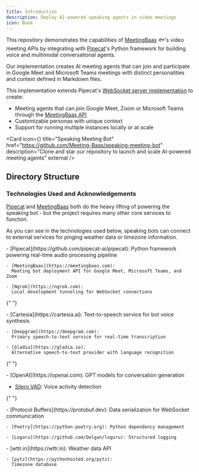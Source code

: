 ```yaml
---
title: Introduction
description: Deploy AI-powered speaking agents in video meetings
icon: Book
---
```



This repository demonstrates the capabilities of [MeetingBaas](https://meetingbaas.com) 🐟's video meeting APIs by integrating with [Pipecat](https://github.com/pipecat-ai/pipecat)'s Python framework for building voice and multimodal conversational agents.

Our implementation creates AI meeting agents that can join and participate in Google Meet and Microsoft Teams meetings with distinct personalities and context defined in Markdown files.

This implementation extends Pipecat's [WebSocket server implementation](https://github.com/pipecat-ai/pipecat/tree/main/examples/websocket-server) to create:

- Meeting agents that can join Google Meet, Zoom or Microsoft Teams through the [MeetingBaas API](https://meetingbaas.com)
- Customizable personas with unique context
- Support for running multiple instances locally or at scale

<Card
  icon={<GithubIcon />}
  title="Speaking Meeting Bot"
  href="https://github.com/Meeting-Baas/speaking-meeting-bot"
  description="Clone and star our repository to launch and scale AI-powered meeting agents"
  external
/>

## Directory Structure

<Files>
  <Folder name="config" description="Core configuration and persona management">
    <Folder name="personas" description="Persona definitions and behaviors">
      <Folder
        name="baas_onboarder"
        description="MeetingBaas API presentation persona"
      >
        <File
          name="README.md"
          description="Core persona definition and behavior"
        />
        <File
          name="Content.md"
          description="Knowledge and contextual information"
        />
        <File
          name="Rules.md"
          description="Interaction and behavior guidelines"
        />
      </Folder>
      <Folder
        name="noota_assistant"
        description="Noota software sales persona"
      />
      <Folder name="gladia_sales" description="Gladia API sales persona" />
    </Folder>
    <File
      name="persona_types.py"
      description="Data structures and type definitions for personas"
    />
    <File
      name="persona_utils.py"
      description="Persona management and utility functions"
    />
    <File name="prompts.py" description="Default prompts and system messages" />
    <File
      name="create_persona.py"
      description="Tools for creating new personas"
    />
    <File
      name="migrate_personas.py"
      description="Migration utilities for persona updates"
    />
  </Folder>
  <Folder
    name="meetingbaas_pipecat"
    description="Core bot functionality and communications"
  >
    <Folder name="bot" description="Bot implementation and behavior">
      <File
        name="bot.py"
        description="Main bot class and meeting interactions"
      />
      <File
        name="runner.py"
        description="Bot execution and lifecycle management"
      />
      <File name="__init__.py" />
    </Folder>
    <Folder
      name="proxy"
      description="Proxy handling for multiple bot instances"
    />
    <Folder name="utils" description="Shared utilities">
      <File name="logger.py" description="Logging configuration" />
      <File name="__init__.py" />
    </Folder>
    <File name="__init__.py" />
  </Folder>
  <Folder name="scripts" description="Command-line tools and utilities">
    <File
      name="meetingbaas.py"
      description="MeetingBaas API interaction script"
    />
    <File name="batch.py" description="Multiple bot deployment script" />
  </Folder>
</Files>

### Technologies Used and Acknowledgements

[Pipecat](https://github.com/pipecat-ai/pipecat) and [MeetingBaas](https://meetingbaas.com) both do the heavy lifting of powering the speaking bot - but the project requires many other core services to function.

As you can see in the technologies used below, speaking bots can connect to external services for pinging weather data or timezone information.

<Accordions>
  <Accordion title="Core Services">
    - [Pipecat](https://github.com/pipecat-ai/pipecat):
      Python framework powering real-time audio processing pipeline
    
    - [MeetingBaas](https://meetingbaas.com):
      Meeting bot deployment API for Google Meet, Microsoft Teams, and Zoom
    
    - [Ngrok](https://ngrok.com):
      Local development tunneling for WebSocket connections
  </Accordion>

{" "}

<Accordion title="Speech Services">
    - [Cartesia](https://cartesia.ai):
      Text-to-speech service for bot voice synthesis

    - [Deepgram](https://deepgram.com):
      Primary speech-to-text service for real-time transcription

    - [Gladia](https://gladia.io):
      Alternative speech-to-text provider with language recognition

</Accordion>

{" "}

<Accordion title="AI & Language Models">
  - [OpenAI](https://openai.com): GPT models for conversation generation

- [Silero VAD](https://github.com/snakers4/silero-vad): Voice activity
  detection

</Accordion>

{" "}

<Accordion title="Development Tools">
    - [Protocol Buffers](https://protobuf.dev): Data serialization for WebSocket
  communication

    - [Poetry](https://python-poetry.org): Python dependency management

    - [Loguru](https://github.com/Delgan/loguru): Structured logging

</Accordion>

  <Accordion title="Additional Services">
    - [wttr.in](https://wttr.in):
      Weather data API
    
    - [pytz](https://pythonhosted.org/pytz):
      Timezone database
  </Accordion>
</Accordions>
